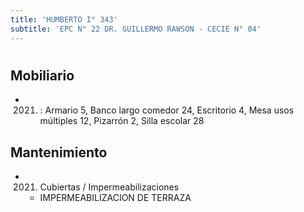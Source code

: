 ```yaml
---
title: 'HUMBERTO I° 343'
subtitle: 'EPC N° 22 DR. GUILLERMO RAWSON - CECIE N° 04'
---
```


#


## Mobiliario

*  (2021) : Armario 5, Banco largo comedor 24, Escritorio 4, Mesa usos múltiples 12, Pizarrón 2, Silla escolar 28 





## Mantenimiento

*  (2021) Cubiertas / Impermeabilizaciones 
    + IMPERMEABILIZACION DE TERRAZA



